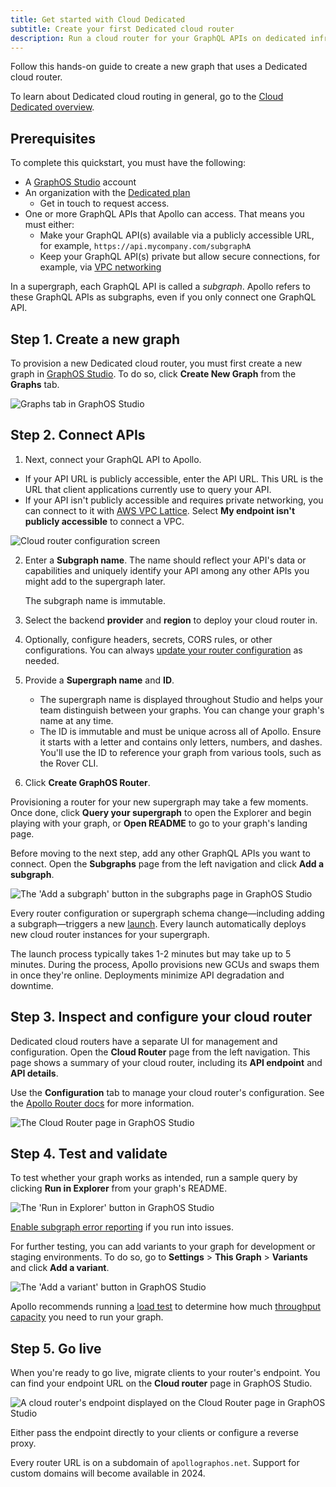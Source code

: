 ```yaml
---
title: Get started with Cloud Dedicated
subtitle: Create your first Dedicated cloud router
description: Run a cloud router for your GraphQL APIs on dedicated infrastructure that Apollo provisions and manages.
---
```


<DedicatedPreview />

Follow this hands-on guide to create a new graph that uses a Dedicated cloud router.

<Tip>

To learn about Dedicated cloud routing in general, go to the [Cloud Dedicated overview](./).

</Tip>

## Prerequisites

To complete this quickstart, you must have the following:

- A [GraphOS Studio](https://studio.apollographql.com?referrer=docs-content) account
- An organization with the [Dedicated plan](https://www.apollographql.com/pricing/)
  - <TrackableLink href="https://www.apollographql.com/contact-sales?referrer=docs" eventName="content_contact_sales">Get in touch</TrackableLink> to request access.
- One or more GraphQL APIs that Apollo can access. That means you must either:
  - Make your GraphQL API(s) available via a publicly accessible URL, for example, `https://api.mycompany.com/subgraphA`
  - Keep your GraphQL API(s) private but allow secure connections, for example, via [VPC networking](https://docs.aws.amazon.com/vpc/latest/peering/what-is-vpc-peering.html/)

<Tip>

In a supergraph, each GraphQL API is called a _subgraph_. Apollo refers to these GraphQL APIs as subgraphs, even if you only connect one GraphQL API.

</Tip>

## Step 1. Create a new graph

To provision a new Dedicated cloud router, you must first create a new graph in [GraphOS Studio](https://studio.apollographql.com?referrer=docs-content). To do so, click **Create New Graph** from the **Graphs** tab.

<img
  className="screenshot"
  alt="Graphs tab in GraphOS Studio"
  src="../../img/cloud-dedicated/create-new-graph.png"
/>

## Step 2. Connect APIs

1. Next, connect your GraphQL API to Apollo.
  - If your API URL is publicly accessible, enter the API URL. This URL is the URL that client applications currently use to query your API.
  - If your API isn't publicly accessible and requires private networking, you can connect to it with [AWS VPC Lattice](../lattice). Select **My endpoint isn't publicly accessible** to connect a VPC.

  <img
    className="screenshot"
    alt="Cloud router configuration screen"
    src="../../img/cloud-dedicated//my-endpoint-not-publicly-accessible.png"
  />

2. Enter a **Subgraph name**. The name should reflect your API's data or capabilities and uniquely identify your API among any other APIs you might add to the supergraph later.

   <Note>

   The subgraph name is immutable.

   </Note>

3. Select the backend **provider** and **region** to deploy your cloud router in.
4. Optionally, configure headers, secrets, CORS rules, or other configurations. You can always [update your router configuration](#step-3-inspect-and-configure-your-cloud-router) as needed.
5. Provide a **Supergraph name** and **ID**.
   - The supergraph name is displayed throughout Studio and helps your team distinguish between your graphs. You can change your graph's name at any time.
   - The ID is immutable and must be unique across all of Apollo. Ensure it starts with a letter and contains only letters, numbers, and dashes. You'll use the ID to reference your graph from various tools, such as the Rover CLI.

6. Click **Create GraphOS Router**.

Provisioning a router for your new supergraph may take a few moments. Once done, click **Query your supergraph** to open the Explorer and begin playing with your graph, or **Open README** to go to your graph's landing page.

Before moving to the next step, add any other GraphQL APIs you want to connect. Open the **Subgraphs** page from the left navigation and click **Add a subgraph**.

<img
  className="screenshot"
  alt="The 'Add a subgraph' button in the subgraphs page in GraphOS Studio"
  src="../../img/cloud-dedicated/add-a-subgraph.png"
/>

Every router configuration or supergraph schema change—including adding a subgraph—triggers a new [launch](/graphos/delivery/launches/). Every launch automatically deploys new cloud router instances for your supergraph.

<Note>

The launch process typically takes 1-2 minutes but may take up to 5 minutes. During the process, Apollo provisions new GCUs and swaps them in once they're online. Deployments minimize API degradation and downtime. 

</Note>

## Step 3. Inspect and configure your cloud router

Dedicated cloud routers have a separate UI for management and configuration. Open the **Cloud Router** page from the left navigation. This page shows a summary of your cloud router, including its **API endpoint** and **API details**.

Use the **Configuration** tab to manage your cloud router's configuration. See the [Apollo Router docs](/router/configuration/overview) for more information.

<img
  className="screenshot"
  alt="The Cloud Router page in GraphOS Studio"
  src="../../img/cloud-dedicated/cloud-router-configuration.png"
/>

## Step 4. Test and validate

To test whether your graph works as intended, run a sample query by clicking **Run in Explorer** from your graph's README.

<img
  className="screenshot"
  alt="The 'Run in Explorer' button in GraphOS Studio"
  src="../../img/cloud-dedicated/run-in-explorer.png"
/>

[Enable subgraph error reporting](./lattice-troubleshooting/#enable-subgraph-error-inclusion) if you run into issues.

For further testing, you can add variants to your graph for development or staging environments. To do so, go to **Settings** > **This Graph** > **Variants** and click **Add a variant**.

<img
  className="screenshot"
  alt="The 'Add a variant' button in GraphOS Studio"
  src="../../img/cloud-dedicated/add-a-variant.png"
/>

Apollo recommends running a [load test](./throughput#loud-testing) to determine how much [throughput capacity](./throughput) you need to run your graph.

## Step 5. Go live

When you're ready to go live, migrate clients to your router's endpoint. You can find your endpoint URL on the **Cloud router** page in GraphOS Studio.

<img
  className="screenshot"
  alt="A cloud router's endpoint displayed on the Cloud Router page in GraphOS Studio"
  src="../../img/cloud-dedicated/router-endpoint.png"
/>

Either pass the endpoint directly to your clients or configure a reverse proxy.

<Note>

Every router URL is on a subdomain of `apollographos.net`. Support for custom domains will become available in 2024.

</Note>
